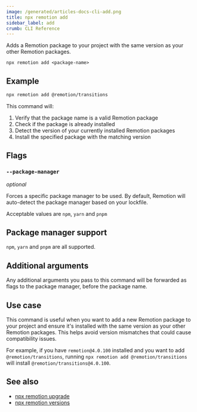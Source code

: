 ```yaml
---
image: /generated/articles-docs-cli-add.png
title: npx remotion add
sidebar_label: add
crumb: CLI Reference
---
```


Adds a Remotion package to your project with the same version as your other Remotion packages.

```
npx remotion add <package-name>
```

## Example

```bash
npx remotion add @remotion/transitions
```

This command will:
1. Verify that the package name is a valid Remotion package
2. Check if the package is already installed
3. Detect the version of your currently installed Remotion packages
4. Install the specified package with the matching version

## Flags

### `--package-manager`<AvailableFrom v="4.0.367"/>

_optional_

Forces a specific package manager to be used. By default, Remotion will auto-detect the package manager based on your lockfile.

Acceptable values are `npm`, `yarn` and `pnpm`

## Package manager support

`npm`, `yarn` and `pnpm` are all supported.

## Additional arguments

Any additional arguments you pass to this command will be forwarded as flags to the package manager, before the package name.

## Use case

This command is useful when you want to add a new Remotion package to your project and ensure it's installed with the same version as your other Remotion packages. This helps avoid version mismatches that could cause compatibility issues.

For example, if you have `remotion@4.0.100` installed and you want to add `@remotion/transitions`, running `npx remotion add @remotion/transitions` will install `@remotion/transitions@4.0.100`.

## See also

- [npx remotion upgrade](/docs/cli/upgrade)
- [npx remotion versions](/docs/cli/versions)
